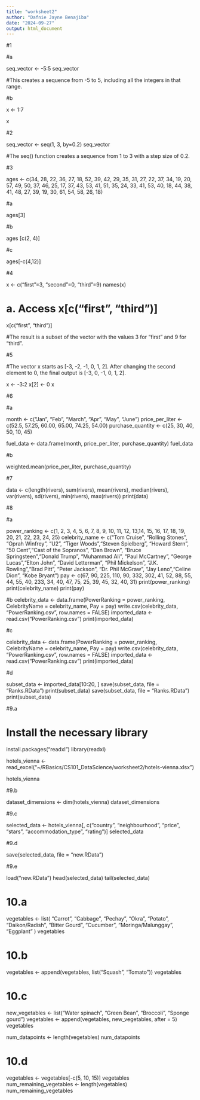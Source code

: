 ```yaml
---
title: "worksheet2"
author: "Dafnie Jayne Benajiba"
date: "2024-09-27"
output: html_document
---
```


#1

#a 

seq_vector <- -5:5
seq_vector

#This creates a sequence from -5 to 5, including all the integers in that range.

#b

x <- 1:7

x


#2

seq_vector <- seq(1, 3, by=0.2)
seq_vector

#The seq() function creates a sequence from 1 to 3 with a step size of 0.2.

#3

ages <- c(34, 28, 22, 36, 27, 18, 52, 39, 42, 29, 35, 31, 27, 22, 37, 34, 19, 20, 57, 49, 50, 37, 46, 25, 17, 37, 43, 53, 41, 51, 35, 24, 33, 41, 53, 40, 18, 44, 38, 41, 48, 27, 39, 19, 30, 61, 54, 58, 26, 18)

#a

ages[3]

#b 

ages [c(2, 4)]

#c

ages[-c(4,12)]

#4

x <- c("first"=3, "second"=0, "third"=9)
names(x)

# a. Access x[c("first", "third")]
x[c("first", "third")]

#The result is a subset of the vector with the values 3 for "first" and 9 for "third".

#5

#The vector x starts as [-3, -2, -1, 0, 1, 2]. After changing the second element to 0, the final output is [-3, 0, -1, 0, 1, 2].

x <- -3:2
x[2] <- 0
x

#6 

#a 

month <- c("Jan", "Feb", "March", "Apr", "May", "June")
price_per_liter <- c(52.5, 57.25, 60.00, 65.00, 74.25, 54.00)
purchase_quantity <- c(25, 30, 40, 50, 10, 45)

fuel_data <- data.frame(month, price_per_liter, purchase_quantity)
fuel_data

#b 

weighted.mean(price_per_liter, purchase_quantity)

#7


data <- c(length(rivers), sum(rivers), mean(rivers), median(rivers), var(rivers), sd(rivers), min(rivers), max(rivers))
print(data)


#8

#a

power_ranking <- c(1, 2, 3, 4, 5, 6, 7, 8, 9, 10, 11, 12, 13,14, 15, 16, 17, 18, 19, 20, 21, 22, 23, 24, 25)
celebrity_name <- c("Tom Cruise", "Rolling Stones", "Oprah Winfrey", "U2", "Tiger Woods","Steven Spielberg", "Howard Stern", "50 Cent","Cast of the Sopranos", "Dan Brown", "Bruce Springsteen","Donald Trump", "Muhammad Ali", "Paul McCartney", "George Lucas","Elton John", "David Letterman", "Phil Mickelson", "J.K. Rowling","Brad Pitt", "Peter Jackson", "Dr. Phil McGraw", "Jay Leno","Celine Dion", "Kobe Bryant")
pay <- c(67, 90, 225, 110, 90, 332, 302, 41, 52, 88, 55, 44, 55, 40, 233, 34, 40, 47, 75, 25, 39, 45, 32, 40, 31)
print(power_ranking)
print(celebrity_name)
print(pay)


#b
celebrity_data <- data.frame(PowerRanking = power_ranking, CelebrityName = celebrity_name, Pay = pay)
write.csv(celebrity_data, "PowerRanking.csv", row.names = FALSE)
imported_data <- read.csv("PowerRanking.csv")
print(imported_data)

#c

celebrity_data <- data.frame(PowerRanking = power_ranking, CelebrityName = celebrity_name, Pay = pay)
write.csv(celebrity_data, "PowerRanking.csv", row.names = FALSE)
imported_data <- read.csv("PowerRanking.csv")
print(imported_data)

#d 

subset_data <- imported_data[10:20, ]
save(subset_data, file = "Ranks.RData")
print(subset_data)
save(subset_data, file = "Ranks.RData")
print(subset_data)

#9.a

# Install the necessary library
install.packages("readxl")
library(readxl)

hotels_vienna <- read_excel("~/RBasics/CS101_DataScience/worksheet2/hotels-vienna.xlsx")

hotels_vienna

#9.b

dataset_dimensions <- dim(hotels_vienna)
dataset_dimensions

#9.c

selected_data <- hotels_vienna[, c("country", "neighbourhood", "price", "stars", "accommodation_type", "rating")]
selected_data

#9.d

save(selected_data, file = "new.RData")

#9.e

load("new.RData")
head(selected_data)
tail(selected_data)

# 10.a
vegetables <- list(
  "Carrot",
  "Cabbage",
  "Pechay",
  "Okra",
  "Potato",
  "Daikon/Radish",
  "Bitter Gourd",
  "Cucumber",
  "Moringa/Malunggay",
  "Eggplant"
)
vegetables

# 10.b
vegetables <- append(vegetables, list("Squash", "Tomato"))
vegetables

# 10.c
new_vegetables <- list("Water spinach", "Green Bean", "Broccoli", "Sponge gourd")
vegetables <- append(vegetables, new_vegetables, after = 5)
vegetables

num_datapoints <- length(vegetables)
num_datapoints

# 10.d
vegetables <- vegetables[-c(5, 10, 15)]
vegetables
num_remaining_vegetables <- length(vegetables)
num_remaining_vegetables